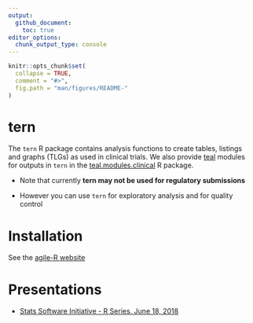 ```yaml
---
output: 
  github_document:
    toc: true
editor_options: 
  chunk_output_type: console
---
```


<!-- README.md is generated from README.Rmd. Please edit that file --> 

```r
knitr::opts_chunk$set(
  collapse = TRUE,
  comment = "#>",
  fig.path = "man/figures/README-"
)
```

# tern

The `tern` R package contains analysis functions to create tables, listings and graphs (TLGs) as used in clinical trials. We also provide [teal](https://github.roche.com/NEST/teal) modules for outputs in `tern` in the [teal.modules.clinical](https://github.roche.com/NEST/teal.modules.clinical) R package.

* Note that currently **tern may not be used for regulatory submissions**

* However you can use `tern` for exploratory analysis and for quality control


# Installation 

See the [agile-R website](https://go.roche.com/agile-R)


# Presentations

* [Stats Software Initiative - R Series. June 18, 2018](https://docs.google.com/presentation/d/1OB7MMt3YKzfMJ-gXcGpcRqM8tjbMZWqeEki164L38i4/edit?usp=sharing)

[ghs]: http://pages.github.roche.com/NEST/tern
